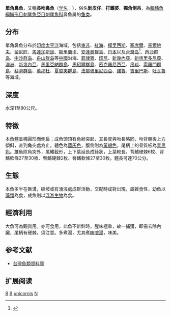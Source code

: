 {{Speciesbox
| name = 單角鼻魚
| image = Nasounicornis-Blauklingen.jpg
| image_width = 250px
| status = NE 
| status_system = iucn3.1
| genus = Naso
| species = unicornis
| authority = [[Forsskål|Forsskål]], 1775
| synonyms = *''Acanthurus unicornis''<br /><small>Forsskål, 1775</small>
*''Chaetodon unicornis''<br /><small>Forsskål, 1775</small>
}}
'''單角鼻魚'''，又稱'''長吻鼻魚'''（[[学名|学名]]：{{lang|la|''Naso unicornis''}}），俗名'''剝皮仔'''、'''打鐵婆'''、'''獨角倒吊'''，為[[輻鰭魚綱|輻鰭魚綱]][[鱸形目|鱸形目]][[刺尾魚亞目|刺尾魚亞目]][[刺尾魚科|刺尾魚科]]鼻鱼属的[[鱼类|鱼类]]。

==分布==
單角鼻魚分布於[[印度|印度]][[太平洋|太平洋]]海域，包括[[東非|東非]]、[[紅海|紅海]]、[[模里西斯|模里西斯]]、[[塞席爾|塞席爾]]、[[馬爾地夫|馬爾地夫]]、[[留尼旺|留尼旺]]、[[馬達加斯加|馬達加斯加]]、[[斯里蘭卡|斯里蘭卡]]、[[安達曼群島|安達曼群島]]、[[日本|日本]]以及[[台灣|台灣岛]]<ref>{{Cite web |url=http://fishdb.sinica.edu.tw/chi/species.php?id=381290 |title=存档副本 |accessdate=2019-01-03 |archive-date=2019-09-18 |archive-url=https://web.archive.org/web/20190918224516/http://fishdb.sinica.edu.tw/chi/species.php?id=381290 |dead-url=no }}</ref>、[[西沙群岛|西沙群岛]]、[[中沙群岛|中沙群岛]]、[[舟山群岛|舟山群岛]]等[[中國|中國]]沿海、[[菲律賓|菲律賓]]、[[印尼|印尼]]、[[新幾內亞|新幾內亞]]、[[新喀里多尼亞|新喀里多尼亞]]、[[澳洲|澳洲]]、[[新幾內亞|新幾內亞]]、[[馬里亞納群島|馬里亞納群島]]、[[馬紹爾群島|馬紹爾群島]]、[[密克羅尼西亞|密克羅尼西亞]]、[[帛琉|帛琉]]、[[索羅門群島|索羅門群島]]、[[斐濟群島|斐濟群島]]、[[萬那杜|萬那杜]]、[[夏威夷群島|夏威夷群島]]、[[法屬玻里尼西亞|法屬玻里尼西亞]]、[[諾魯|諾魯]]、[[吉里巴斯|吉里巴斯]]、[[吐瓦魯|吐瓦魯]]等海域。

==深度==
水深1至80公尺。

==特徵==
本魚體呈橢圓形而側扁；成魚頭頂有角狀突起，其長度與吻長略同，吻背朝後上方傾斜，直到角突處為止。體色為[[藍色|藍]][[灰色|灰色]]，腹側則為[[黃色|黃]][[褐色|褐色]]，尾柄上的骨質板為[[青色|青]][[黑色|黑色]]。雄魚除角突外，尾鰭截形，上下葉延長成絲狀，上葉較長。背鰭硬棘6枚、背鰭軟條27至30枚、臀鰭硬棘2枚、臀鰭軟條27至30枚。體長可達70公分。

==生態==
本魚多半在礁溝，礁坡或有湧浪處成群活動，交配時成對出現，屬雜食性，幼魚以[[藻類|藻類]]為食，成魚則以[[浮游生物|浮游生物]]為食。

==經濟利用==
大魚可為觀賞用。亦可食用，此魚不新鮮時，腥味極重，故一捕獲，即需去除內臟，尾柄有硬棘，須注意。多煮湯，尤其煮[[味噌湯|味噌湯]]，味美。

==参考文献==
*[http://fishdb.sinica.edu.tw 台灣魚類資料庫]{{Wayback|url=http://fishdb.sinica.edu.tw/ |date=20160304193340 }}
{{reflist}}

== 扩展阅读 ==
{{refbegin}}
{{wikispecies-inline|Naso unicornis|單角鼻魚}}
{{refend}}
{{Taxonbar|from=Q882942}}

[[Category:觀賞魚|B]]
[[Category:食用鱼|B]]
[[Category:鼻魚屬|unicornis]]
[[Category:1775年描述的魚類|N]]